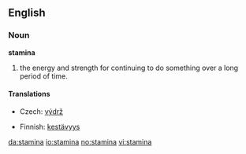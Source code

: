 ==English==

===Noun===
'''stamina'''

#the energy and strength for continuing to do something over a long period of time.

====Translations====
{{top}}
*Czech: [[výdrž]] {{f}}
{{mid}}
*Finnish: [[kestävyys]]
{{bottom}}

[[da:stamina]]
[[io:stamina]]
[[no:stamina]]
[[vi:stamina]]